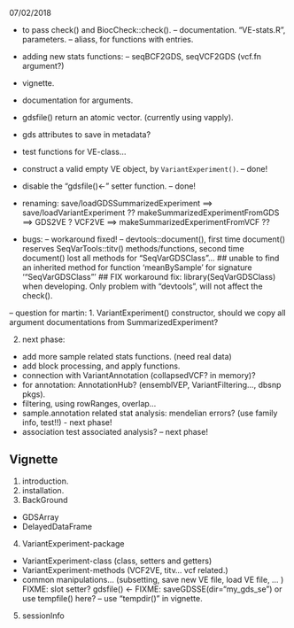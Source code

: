 07/02/2018

- to pass check() and BiocCheck::check(). 
  -- documentation. "VE-stats.R", parameters.
  -- aliass, for functions with \usage entries. 
  
- adding new stats functions: 
  -- seqBCF2GDS, seqVCF2GDS (vcf.fn argument?)
  
- vignette. 
- documentation for arguments. 
- gdsfile() return an atomic vector. (currently using vapply).
- gds attributes to save in metadata? 
- test functions for VE-class...
- construct a valid empty VE object, by `VariantExperiment()`.  -- done! 
- disable the "gdsfile()<-" setter function. -- done!

- renaming: 
  save/loadGDSSummarizedExperiment ==> save/loadVariantExperiment ?? 
  makeSummarizedExperimentFromGDS ==> GDS2VE ? 
  VCF2VE ==> makeSummarizedExperimentFromVCF ?? 

- bugs:   -- workaround fixed!
  -- devtools::document(), first time document() reserves SeqVarTools::titv() methods/functions, second time document() lost all methods for "SeqVarGDSClass"...
  ## unable to find an inherited method for function ‘meanBySample’ for signature ‘"SeqVarGDSClass"’
  ## FIX workaround fix: library(SeqVarGDSClass) when developing. Only problem with "devtools", will not affect the check().  


-- question for martin: 
1. VariantExperiment() constructor, should we copy all argument documentations from SummarizedExperiment? 

2. next phase:
- add more sample related stats functions. (need real data)
- add block processing, and apply functions. 
- connection with VariantAnnotation (collapsedVCF? in memory)?
- for annotation: AnnotationHub? (ensemblVEP, VariantFiltering..., dbsnp pkgs). 
- filtering, using rowRanges, overlap...
- sample.annotation related stat analysis: mendelian errors? (use family info, test!!) - next phase!
- association test associated analysis?  -- next phase!



## Vignette
1. introduction. 
2. installation. 
3. BackGround
- GDSArray
- DelayedDataFrame
4. VariantExperiment-package
- VariantExperiment-class (class, setters and getters)
- VariantExperiment-methods (VCF2VE, titv... vcf related.)
- common manipulations... (subsetting, save new VE file, load VE file, ... )
FIXME: slot setter? gdsfile() <-
FIXME: saveGDSSE(dir="my_gds_se") or use tempfile() here?   -- use "tempdir()" in vignette. 

5. sessionInfo
